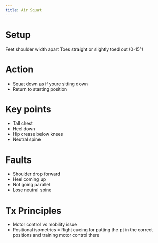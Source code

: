 ```yaml
---
title: Air Squat
---
```


# Setup

Feet shoulder width apart
Toes straight or slightly toed out (0-15&deg;)

# Action

- Squat down as if youre sitting down
- Return to starting position


# Key points

- Tall chest
- Heel down
- Hip crease below knees
- Neutral spine

# Faults 

- Shoulder drop forward
- Heel coming up
- Not going parallel
- Lose neutral spine

# Tx Principles

- Motor control vs mobility issue
- Positional isometrics = Right cueing for putting the pt in the correct positions and training motor control there











